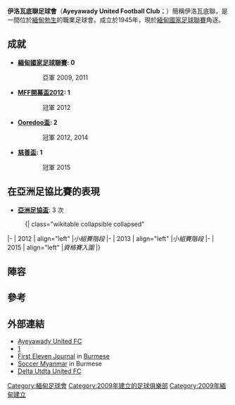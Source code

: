 {{noteTA|G1=足球}}
{{Infobox football club
| clubname   = 伊洛瓦底聯<br /> {{my|ဧရာဝတီယူနိုက်တက် ဘောလုံးအသင်း}}
| image      = [[File:Ayeyawady_United_logo.png|180px]]
| nickname   =
| founded    = {{Start date and age|2009}}
| ground     = {{le|觉兑体育场|Kyaut Tie Stadium}}
| capacity   = 3,000
| owner      = 梭温幸<ref>{{cite web|url=http://soccermyanmar.com/sm/index.php?option=com_content&view=article&id=2011:delta-uniteds-owner-changed-officially&catid=54:myanmar-national-league&Itemid=104 |title=Delta United Owner Changed |date=2009-04-11 |accessdate=2009-05-14 |work=Soccer Myanmar.com |language=my |deadurl=yes |archiveurl=https://web.archive.org/web/20110716101407/http://soccermyanmar.com/sm/index.php?option=com_content&view=article&id=2011%3Adelta-uniteds-owner-changed-officially&catid=54%3Amyanmar-national-league&Itemid=104 |archivedate=2011-07-16 }}</ref>
| chairman   =
| chrtitle   =
| manager    = 吴觉伦
| captain    = {{le|敏敏杜|Min Min Thu}}
| league     = [[緬甸國家足球聯賽|緬甸國家足球聯賽]]
| season     = 2019
| position   = 緬甸聯，第 2 位
}}
'''伊洛瓦底聯足球會'''（'''Ayeyawady United Football Club'''；{{lang-my|ဧရာဝတီယူနိုက်တက် ဘောလုံးအသင်း}}）簡稱伊洛瓦底聯，是一間位於[[緬甸|緬甸]][[勃生|勃生]]的職業足球會。成立於1945年，現於[[緬甸國家足球聯賽|緬甸國家足球聯賽]]角逐。

== 成就 ==
*'''[[緬甸國家足球聯賽|緬甸國家足球聯賽]]: 0'''
::亞軍 2009, 2011
*'''[[MFF開幕盃2012|MFF開幕盃2012]]: 1'''
::冠軍 2012
*'''[[Ooredoo盃|Ooredoo盃]]: 2'''
::冠軍 2012, 2014
*'''[[慈善盃|慈善盃]]: 1'''
::冠軍 2015

== 在亞洲足協比賽的表現 ==
* '''[[亞洲足協盃|亞洲足協盃]]''': 3 次
:{| class="wikitable collapsible collapsed"
|-
| 2012
| align="left" |''小組賽階段''
|-
| 2013
| align="left" |''小組賽階段''
|-
| 2015
| align="left" |''資格賽入圍''
|}

==陣容==
{{Fs start}}
{{Fs player|no= 1|nat=MYA|name={{le|万拉卢艾亚|Vanlal Hruala}}|pos=GK}}
{{Fs player|no=18|nat=MYA|name=吞林梭|pos=GK}}
{{Fs player|no=25|nat=MYA|name=昂敏坎|pos=GK}}
{{Fs player|no= 2|nat=MYA|name=山妙吴|pos=DF}}
{{Fs player|no= 3|nat=MYA|name={{le|莫温|Moe Win (footballer)}}|pos=DF}}
{{Fs player|no= 5|nat=MYA|name=登乃吴|pos=DF}}
{{Fs player|no=6|nat=MYA|name=阿加乃|pos=DF}}
{{Fs player|no=12|nat=MYA|name=德伦温|pos=DF}}
{{Fs player|no=15|nat=MYA|name=韦漂|pos=DF}}
{{Fs player|no=16|nat=MYA|name={{le|昂亨觉|Aung Hein Kyaw}}|pos=DF}}
{{Fs player|no=20|nat=MYA|name={{le|漂哥哥登|Phyo Ko Ko Thein}}|pos=DF}}
{{Fs player|no=21|nat=MYA|name=乃林吞|pos=DF}}
{{Fs player|no=26|nat=Ghana|name=汉森·塞缪尔|pos=DF}}
{{Fs player|no= 4|nat=MYA|name={{le|乃林吴|Naing Lin Oo}}|pos=MF}}
{{Fs player|no= 7|nat=MYA|name={{le|敏敏杜|Min Min Thu}}|pos=MF|other=[[队长_(足球)|队长]]}}
{{Fs mid}}
{{Fs player|no=39|nat=Thailand|name={{le|吉拉迪·乔松巴|Kirati Keawsombat}}|pos=FW}}
{{Fs player|no=9|nat=MYA|name={{le|觉扎亚温|Kyaw Zayar Win}}|pos=MF}}
{{Fs player|no=10|nat=MYA|name={{le|迪哈梭|Thiha Zaw}}|pos=MF}}
{{Fs player|no=11|nat=MYA|name=扬班梭|pos=MF}}
{{Fs player|no=14|nat=MYA|name=漆德吴|pos=MF}}
{{Fs player|no=17|nat=MYA|name=乃莫乃|pos=MF}}
{{Fs player|no=19|nat=MYA|name={{le|昂觉乃|Aung Kyaw Naing}}|pos=MF}}
{{Fs player|no=22|nat=MYA|name=梭敏昂|pos=MF}}
{{Fs player|no=23|nat=MYA|name=昂耶图|pos=MF}}
{{Fs player|no=24|nat=Ghana|name=雅各布·阿布巴卡尔|pos=MF}}
{{Fs player|no=28|nat=MYA|name=辛妙昂|pos=MF}}
{{Fs player|no=13|nat=MYA|name=萨泰乃温|pos=FW}}
{{Fs player|no=27|nat=JPN|name=西原拓梦|pos=FW}}
{{Fs player|no=29|nat=MYA|name=昂冈曼|pos=FW}}
{{Fs player|no=30|nat=Nigeria|name=奇佐巴·克里斯托弗|pos=FW}}
{{Fs end}}

==參考==
{{reflist}}

==外部連結==
* [https://web.archive.org/web/20130815213957/http://www.ayeyawadyutd.com/ Ayeyawady United FC]
* [http://www.facebook.com/ayeyawadyunitedfc] {{Wayback|url=http://www.facebook.com/ayeyawadyunitedfc |date=20200803035530 }}
* [https://web.archive.org/web/20131116112226/http://www.first-11.com/ First Eleven Journal] in [[Burmese_language|Burmese]]
* [https://web.archive.org/web/20151119171336/http://soccermyanmar.com/sm/ Soccer Myanmar] in Burmese
* [https://web.archive.org/web/20120421235528/http://www.deltaunitedfootballclub.com/ Delta Utdta United FC]

[[Category:緬甸足球會|Category:緬甸足球會]]
[[Category:2009年建立的足球俱樂部|Category:2009年建立的足球俱樂部]]
[[Category:2009年緬甸建立|Category:2009年緬甸建立]]